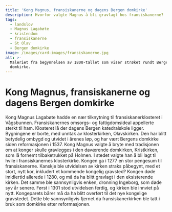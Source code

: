 ```yaml
---
title: 'Kong Magnus, fransiskanerne og dagens Bergen domkirke'
description: Hvorfor valgte Magnus å bli gravlagt hos fransiskanerne?
tags:
  - landslov
  - Magnus Lagabøte
  - kristendom
  - fransiskanerne
  - St Olav
  - Bergen domkirke
image: /images/card-images/fransiskanerne.jpg
alt: >-
  Maleriet fra begynnelsen av 1800-tallet som viser strøket rundt Bergen
  domkirke.
---
```



# Kong Magnus, fransiskanerne og dagens Bergen domkirke 

<Container stil="initial side">
    Kong Magnus Lagabøte hadde en nær tilknytning til fransiskanerklosteret i Vågsbunnen. Fransiskanernes omsorgs- og fattigdomsideal appellerte sterkt til ham. Klosteret lå der dagens Bergen katedralskole ligger. Bygningene er borte, med unntak av klosterkirken, Olavskirken. Den har blitt betydelig ombygd og utvidet i årenes løp, og har vært Bergens domkirke siden reformasjonen i 1537. Kong Magnus valgte å bryte med tradisjonen om at konger skulle gravlegges i den daværende domkirken, Kristkirken, som lå fornemt tilbaketrukket på Holmen. I stedet valgte han å bli lagt til hvile i fransiskanernes klosterkirke. Kongen ga i 1277 en stor pengesum til fransiskanerne. Kanskje ble utvidelsen av kirken straks påbegynt, med et stort, nytt kor, inkludert et kommende kongelig gravsted? Kongen døde imidlertid allerede i 1280, og må da ha blitt gravlagt i den eksisterende kirken. Det samme ble sannsynligvis enken, dronning Ingeborg, som døde syv år senere. Først i 1301 stod utvidelsen ferdig, og kirken ble innviet på nytt. Kongeparets bårer må da ha blitt overført til det nye kongelige gravstedet. Dette ble sannsynligvis fjernet da fransiskanerkirken ble tatt i bruk som domkirke etter reformasjonen.
</Container>

<Figure
    image="/images/introduksjon/Domkirke.jpg"
    title="Bergen domkirke er en utbygging av fransiskanernes klosterkirke. Foto: Alf Tore Hommedal."
    alt="Foto av Bergen domkirke fra luften."
>
</Figure>
